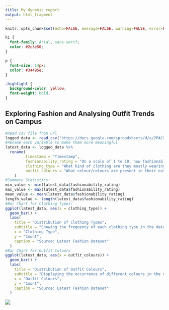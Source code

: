 ---
title: My dynamic report
output: html_fragment
---

```{r setup, include=FALSE}
knitr::opts_chunk$set(echo=FALSE, message=FALSE, warning=FALSE, error=FALSE)

```

```{css}
h1 {
  font-family: Arial, sans-serif;
  color: #2c3e50;
}

p {
  font-size: 14px;
  color: #34495e;
}

.highlight {
  background-color: yellow;
  font-weight: bold;
}

```

## Exploring Fashion and Analysing Outfit Trends on Campus



```{r, echo=FALSE}
#Read csv file from url
logged_data <- read_csv("https://docs.google.com/spreadsheets/d/e/2PACX-1vTaiyabmZjJorR8ryqlC2sLr98SM7Qxn0VGK9j2I_M8DAndctAqJe3nbWLhrCdRCny6bdj2S3gSuGKf/pub?gid=269412432&single=true&output=csv")
#Rename each variable to make them more meaningful
latest_data <- logged_data %>%
  rename(
         timestamp = "Timestamp",
         fashionability_rating = "On a scale of 1 to 10, how fashionable would you rate this outfit/group of outfits?",
         clothing_type = "What kind of clothing are they mostly wearing?",
         outfit_colours = "What colour/colours are present in their outfit/outfits?"
    )
#Summary Statistics:
min_value <- min(latest_data$fashionability_rating)
max_value <- max(latest_data$fashionability_rating)
mean_value <- mean(latest_data$fashionability_rating)
length_value <- length(latest_data$fashionability_rating)
#Bar Chart for Clothing Types:
ggplot(latest_data, aes(x = clothing_type)) +
  geom_bar() +
  labs(
    title = "Distribution of Clothing Types",
    subtitle = "Showing the frequency of each clothing type in the dataset",
    x = "Clothing Type", 
    y = "Count",
    caption = "Source: Latest Fashion Dataset"
  )
#Bar Chart for Outfit Colours
ggplot(latest_data, aes(x = outfit_colours)) +
  geom_bar() +
  labs(
    title = "Distribution of Outfit Colours",
    subtitle = "Displaying the occurrence of different colours in the dataset",
    x = "Outfit Colours", 
    y = "Count",
    caption = "Source: Latest Fashion Dataset"
  )
```



![](https://c.tenor.com/-qBsG1HwR4oAAAAC/tenor.gif)

